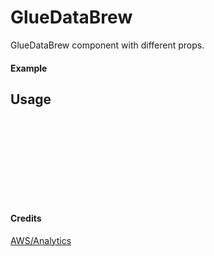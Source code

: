 
<Meta of={GlueDataBrew} title="AWS/Analytics/GlueDataBrew" />

# GlueDataBrew

GlueDataBrew component with different props.

#### Example

<Canvas of={GlueDataBrew.Primary} />

## Usage

```ts
import { GlueDataBrew } from "yadl-ui";

const Example = () => {
  return (
      <GlueDataBrew />
  );
};

export default Example;
```

#### Credits
[AWS/Analytics](https://aws-icons.com/)
